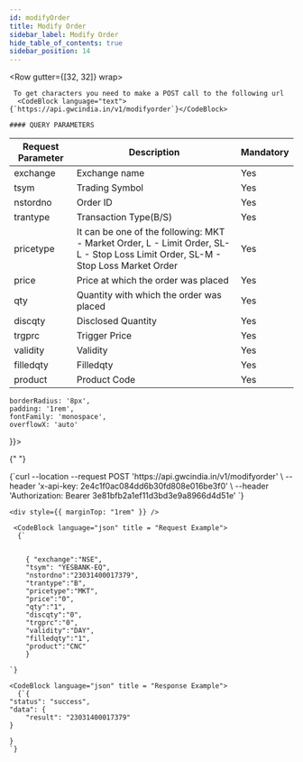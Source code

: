 ```yaml
---
id: modifyOrder
title: Modify Order
sidebar_label: Modify Order
hide_table_of_contents: true
sidebar_position: 14
---
```



<Row gutter={[32, 32]} wrap>
  <Col xs={24} md={12}>
    
     To get characters you need to make a POST call to the following url 
      <CodeBlock language="text">{`https://api.gwcindia.in/v1/modifyorder`}</CodeBlock>

    #### QUERY PARAMETERS

| Request Parameter | Description                                                                                                                      | Mandatory |
| ----------------- | -------------------------------------------------------------------------------------------------------------------------------- | --------- |
| exchange          | Exchange name                                                                                                                    | Yes       |
| tsym              | Trading Symbol                                                                                                                   | Yes       |
| nstordno          | Order ID                                                                                                                         | Yes       |
| trantype          | Transaction Type(B/S)                                                                                                            | Yes       |
| pricetype         | It can be one of the following: MKT - Market Order, L - Limit Order, SL-L - Stop Loss Limit Order, SL-M - Stop Loss Market Order | Yes       |
| price             | Price at which the order was placed                                                                                              | Yes       |
| qty               | Quantity with which the order was placed                                                                                         | Yes       |
| discqty           | Disclosed Quantity                                                                                                               | Yes       |
| trgprc            | Trigger Price                                                                                                                    | Yes       |
| validity          | Validity                                                                                                                         | Yes       |
| filledqty         | Filledqty                                                                                                                        | Yes       |
| product           | Product Code                                                                                                                     | Yes       |

  </Col>

  <Col xs={24} md={12} lg = {12} style={{
  
    borderRadius: '8px',
    padding: '1rem',
    fontFamily: 'monospace',
    overflowX: 'auto'
  }}>

{" "}

<CodeBlock language="bash" title="curl / cURL">
  {`curl --location --request POST 'https://api.gwcindia.in/v1/modifyorder' \
--header 'x-api-key: 2e4c1f0ac084dd6b30fd808e016be3f0' \
--header 'Authorization: Bearer 3e81bfb2a1ef11d3bd3e9a8966d4d51e' `}
</CodeBlock>

    <div style={{ marginTop: "1rem" }} />

     <CodeBlock language="json" title = "Request Example">
      {`


        { "exchange":"NSE",
        "tsym": "YESBANK-EQ",
        "nstordno":"23031400017379",
        "trantype":"B",
        "pricetype":"MKT",
        "price":"0",
        "qty":"1",
        "discqty":"0",
        "trgprc":"0",
        "validity":"DAY",
        "filledqty":"1",
        "product":"CNC"
        }

    `}

</CodeBlock>

    <CodeBlock language="json" title = "Response Example">
      {`{
    "status": "success",
    "data": {
        "result": "23031400017379"
    }

    }
    `}

</CodeBlock>

  </Col>
</Row>
